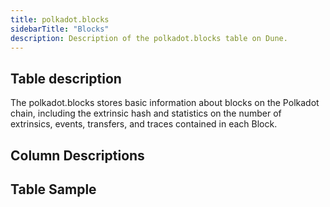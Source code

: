 ```yaml
---
title: polkadot.blocks
sidebarTitle: "Blocks"
description: Description of the polkadot.blocks table on Dune.
---
```


## Table description

The polkadot.blocks stores basic information about blocks on the Polkadot chain, including the extrinsic hash and statistics on the number of extrinsics, events, transfers, and traces contained in each Block.

## Column Descriptions


<ColumnDescriptions tableSchema="polkadot" tableName="blocks" />

## Table Sample


<TableSample tableSchema="polkadot" tableName="blocks" />